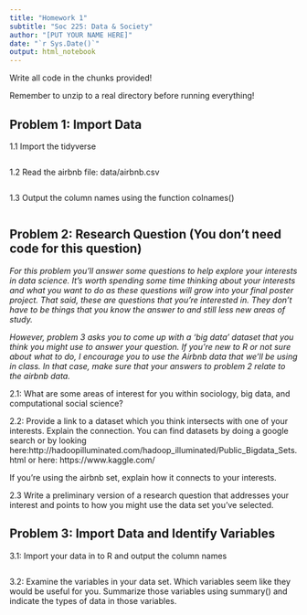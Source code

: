 ```yaml
---
title: "Homework 1"
subtitle: "Soc 225: Data & Society"
author: "[PUT YOUR NAME HERE]"
date: "`r Sys.Date()`"
output: html_notebook
---
```



Write all code in the chunks provided!

Remember to unzip to a real directory before running everything!

## Problem 1: Import Data

1.1 Import the tidyverse
```r

```

1.2 Read the airbnb file: data/airbnb.csv

```r

```

1.3 Output the column names using the function colnames()

```r

```


## Problem 2: Research Question (You don't need code for this question)
*For this problem you'll answer some questions to help explore your interests in data science. It's worth spending some time thinking about your interests and what you want to do as these questions will grow into your final poster project. That said, these are questions that you're interested in. They don't have to be things that you know the answer to and still less new areas of study.*  
  
*However, problem 3 asks you to come up with a 'big data' dataset that you think you might use to answer your question. If you're new to R or not sure about what to do, I encourage you to use the Airbnb data that we'll be using in class. In that case, make sure that your answers to problem 2 relate to the airbnb data.*

2.1: What are some areas of interest for you within sociology, big data, and computational social science?

2.2: Provide a link to a dataset which you think intersects with one of your interests. Explain the connection. You can find datasets by doing a google search or by looking here:http://hadoopilluminated.com/hadoop_illuminated/Public_Bigdata_Sets.html or here: https://www.kaggle.com/

If you're using the airbnb set, explain how it connects to your interests.

2.3 Write a preliminary version of a research question that addresses your interest and points to how you might use the data set you've selected.

## Problem 3: Import Data and Identify Variables

3.1: Import your data in to R and output the column names
```r

```

3.2: Examine the variables in your data set. Which variables seem like they would be useful for you. Summarize those variables using summary() and indicate the types of data in those variables.

```r

```



